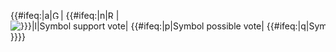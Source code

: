 {{#ifeq:{{{1|a}}}|a|[[File:Green check.svg|13px]]|<!--
-->{{#ifeq:{{{1|}}}|n|[[File:Red x.svg|13px]]|<!--
--><span style="white-space:nowrap;">[[File:<!--
-->{{#ifeq:{{{1|}}}|l|Symbol support vote|<!--
-->{{#ifeq:{{{1|}}}|p|Symbol possible vote|<!--
-->{{#ifeq:{{{1|}}}|q|Symbol question|<!--
-->{{#ifeq:{{{1|}}}|u|Symbol unlikely|<!--
-->{{#ifeq:{{{1|}}}|e|Symbol neutral vote|<!--
-->}}}}}}}}}}.svg|14px]]</span>}}}}<noinclude>
{{Documentation}}
</noinclude>